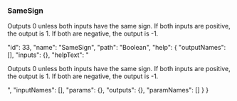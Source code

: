 ### SameSign

Outputs 0 unless both inputs have the same sign. If both inputs are positive, the output is 1. If both are negative, the output is -1.










  "id": 33,
  "name": "SameSign",
  "path": "Boolean",
  "help": {
    "outputNames": [],
    "inputs": {},
    "helpText": "<p>Outputs 0 unless both inputs have the same sign. If both inputs are positive, the output is 1. If both are negative, the output is -1.</p>",
    "inputNames": [],
    "params": {},
    "outputs": {},
    "paramNames": []
  }
}